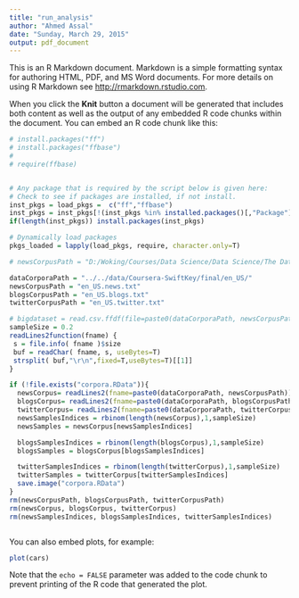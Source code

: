 ```yaml
---
title: "run_analysis"
author: "Ahmed Assal"
date: "Sunday, March 29, 2015"
output: pdf_document
---
```


This is an R Markdown document. Markdown is a simple formatting syntax for authoring HTML, PDF, and MS Word documents. For more details on using R Markdown see <http://rmarkdown.rstudio.com>.

When you click the **Knit** button a document will be generated that includes both content as well as the output of any embedded R code chunks within the document. You can embed an R code chunk like this:

```r
# install.packages("ff")
# install.packages("ffbase")
# 
# require(ffbase)


# Any package that is required by the script below is given here:
# Check to see if packages are installed, if not install.
inst_pkgs = load_pkgs =  c("ff","ffbase")
inst_pkgs = inst_pkgs[!(inst_pkgs %in% installed.packages()[,"Package"])]
if(length(inst_pkgs)) install.packages(inst_pkgs)

# Dynamically load packages
pkgs_loaded = lapply(load_pkgs, require, character.only=T)
```

```r
# newsCorpusPath = "D:/Woking/Courses/Data Science/Data Science/The Data Science Specialization/Data Science Capstone Project/data/Coursera-SwiftKey/final/en_US"

dataCorporaPath = "../../data/Coursera-SwiftKey/final/en_US/"
newsCorpusPath = "en_US.news.txt"
blogsCorpusPath = "en_US.blogs.txt"
twitterCorpusPath = "en_US.twitter.txt"

```

```r
# bigdataset = read.csv.ffdf(file=paste0(dataCorporaPath, newsCorpusPath), first.rows=20000, colClasses=NA)
sampleSize = 0.2
readLines2function(fname) {
 s = file.info( fname )$size 
 buf = readChar( fname, s, useBytes=T)
 strsplit( buf,"\r\n",fixed=T,useBytes=T)[[1]]
}

if (!file.exists("corpora.RData")){
  newsCorpus= readLines2(fname=paste0(dataCorporaPath, newsCorpusPath))
  blogsCorpus= readLines2(fname=paste0(dataCorporaPath, blogsCorpusPath))
  twitterCorpus= readLines2(fname=paste0(dataCorporaPath, twitterCorpusPath))
  newsSamplesIndices = rbinom(length(newsCorpus),1,sampleSize)
  newsSamples = newsCorpus[newsSamplesIndices]

  blogsSamplesIndices = rbinom(length(blogsCorpus),1,sampleSize)
  blogsSamples = blogsCorpus[blogsSamplesIndices]

  twitterSamplesIndices = rbinom(length(twitterCorpus),1,sampleSize)
  twitterSamples = twitterCorpus[twitterSamplesIndices]
  save.image("corpora.RData")
}
rm(newsCorpusPath, blogsCorpusPath, twitterCorpusPath)
rm(newsCorpus, blogsCorpus, twitterCorpus)
rm(newsSamplesIndices, blogsSamplesIndices, twitterSamplesIndices)



```

You can also embed plots, for example:

```r
plot(cars)
```

Note that the `echo = FALSE` parameter was added to the code chunk to prevent printing of the R code that generated the plot.
